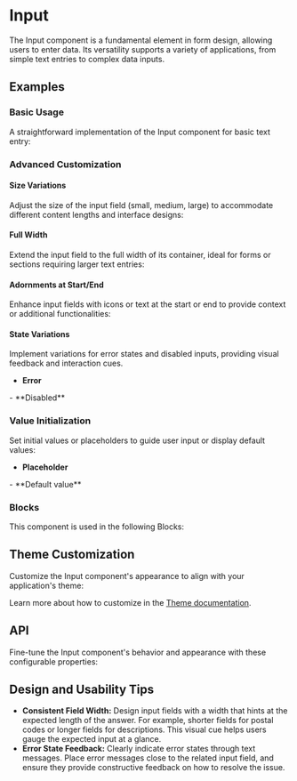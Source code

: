 
<Meta of={InputStories} />

# Input
The Input component is a fundamental element in form design, allowing users to enter data.
Its versatility supports a variety of applications, from simple text entries to complex data inputs.

## Examples
### Basic Usage
A straightforward implementation of the Input component for basic text entry:
<ToggleCanvas of={InputStories.Basic} storybook="components-form-input--basic" />

### Advanced Customization
#### Size Variations
Adjust the size of the input field (small, medium, large) to accommodate different content lengths and interface designs:
<ToggleCanvas of={InputStories.Sizes} storybook="components-form-input--sizes" />

#### Full Width
Extend the input field to the full width of its container, ideal for forms or sections requiring larger text entries:
<ToggleCanvas of={InputStories.FullWidth} storybook="components-form-input--full-width" />

#### Adornments at Start/End
Enhance input fields with icons or text at the start or end to provide context or additional functionalities:
<ToggleCanvas of={InputStories.StartEndAdorment} storybook="components-form-input--start-end-adorment" />

#### State Variations
Implement variations for error states and disabled inputs, providing visual feedback and interaction cues.

- **Error**
<ToggleCanvas of={InputStories.Error} storybook="components-form-input--error" />
- **Disabled**
<ToggleCanvas of={InputStories.Disabled} storybook="components-form-input--disabled" />

### Value Initialization
Set initial values or placeholders to guide user input or display default values:
- **Placeholder**
<ToggleCanvas of={InputStories.Placeholder} storybook="components-form-input--placeholder" />
- **Default value**
<ToggleCanvas of={InputStories.DefaultValue} storybook="components-form-input--default-value" />

### Blocks
This component is used in the following Blocks:

<Cards>
  <Card title="Forgot Password" href="/blocks/authentication/forgot-password" />
  <Card title="Login" href="/blocks/authentication/login" />
  <Card title="MFA" href="/blocks/authentication/mfa" />
  <Card title="Register" href="/blocks/authentication/register" />
  <Card title="Not Found" href="/blocks/foundation/not-found" />
  <Card title="Contact" href="/blocks/foundation/contact" />
  <Card title="MFA" href="/blocks/authentication/mfa" />
  <Card title="Profile" href="/blocks/administration/profile" />
</Cards>

## Theme Customization
Customize the Input component's appearance to align with your application's theme:
<ThemeRender theme={inputTheme} />

Learn more about how to customize in the [Theme documentation](/docs/theme/getting-started).

## API
Fine-tune the Input component's behavior and appearance with these configurable properties:
<PropsTable name="Input" />

## Design and Usability Tips

- **Consistent Field Width:** Design input fields with a width that hints at the expected length of the answer. For example, shorter fields for postal codes or longer fields for descriptions. This visual cue helps users gauge the expected input at a glance.
- **Error State Feedback:** Clearly indicate error states through text messages. Place error messages close to the related input field, and ensure they provide constructive feedback on how to resolve the issue.

